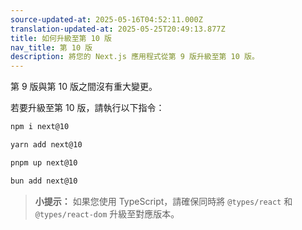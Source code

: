 ```yaml
---
source-updated-at: 2025-05-16T04:52:11.000Z
translation-updated-at: 2025-05-25T20:49:13.877Z
title: 如何升級至第 10 版
nav_title: 第 10 版
description: 將您的 Next.js 應用程式從第 9 版升級至第 10 版。
---
```


第 9 版與第 10 版之間沒有重大變更。

若要升級至第 10 版，請執行以下指令：

```bash filename="Terminal"
npm i next@10
```

```bash filename="Terminal"
yarn add next@10
```

```bash filename="Terminal"
pnpm up next@10
```

```bash filename="Terminal"
bun add next@10
```

> **小提示：** 如果您使用 TypeScript，請確保同時將 `@types/react` 和 `@types/react-dom` 升級至對應版本。